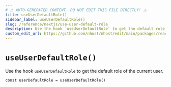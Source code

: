 ```yaml
---
# ⚠️ AUTO-GENERATED CONTENT. DO NOT EDIT THIS FILE DIRECTLY! ⚠️
title: useUserDefaultRole()
sidebar_label: useUserDefaultRole()
slug: /reference/nextjs/use-user-default-role
description: Use the hook `useUserDefaultRole` to get the default role of the current user.
custom_edit_url: https://github.com/nhost/nhost/edit/main/packages/react/src/hooks/user.ts#L295
---
```


# `useUserDefaultRole()`

Use the hook `useUserDefaultRole` to get the default role of the current user.

```tsx
const userDefaultRole = useUserDefaultRole()
```
